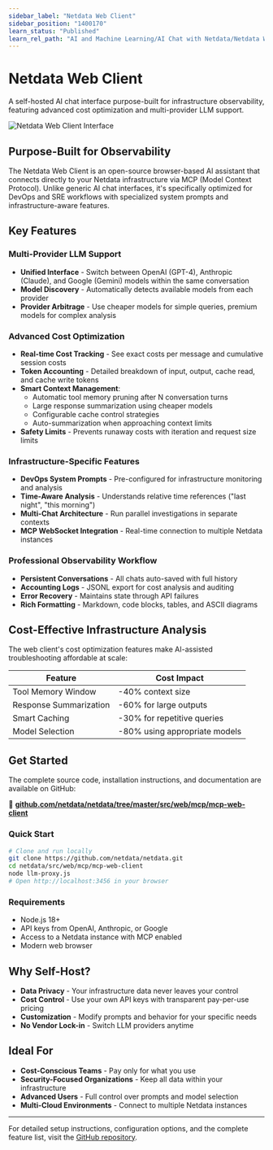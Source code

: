 ```yaml
---
sidebar_label: "Netdata Web Client"
sidebar_position: "1400170"
learn_status: "Published"
learn_rel_path: "AI and Machine Learning/AI Chat with Netdata/Netdata Web Client"
---
```


# Netdata Web Client

A self-hosted AI chat interface purpose-built for infrastructure observability, featuring advanced cost optimization and multi-provider LLM support.

![Netdata Web Client Interface](https://github.com/user-attachments/assets/f2facc59-66c1-4ea5-9404-d335e8f67ff2)

## Purpose-Built for Observability

The Netdata Web Client is an open-source browser-based AI assistant that connects directly to your Netdata infrastructure via MCP (Model Context Protocol). Unlike generic AI chat interfaces, it's specifically optimized for DevOps and SRE workflows with specialized system prompts and infrastructure-aware features.

## Key Features

### Multi-Provider LLM Support
- **Unified Interface** - Switch between OpenAI (GPT-4), Anthropic (Claude), and Google (Gemini) models within the same conversation
- **Model Discovery** - Automatically detects available models from each provider
- **Provider Arbitrage** - Use cheaper models for simple queries, premium models for complex analysis

### Advanced Cost Optimization
- **Real-time Cost Tracking** - See exact costs per message and cumulative session costs
- **Token Accounting** - Detailed breakdown of input, output, cache read, and cache write tokens
- **Smart Context Management**:
  - Automatic tool memory pruning after N conversation turns
  - Large response summarization using cheaper models
  - Configurable cache control strategies
  - Auto-summarization when approaching context limits
- **Safety Limits** - Prevents runaway costs with iteration and request size limits

### Infrastructure-Specific Features
- **DevOps System Prompts** - Pre-configured for infrastructure monitoring and analysis
- **Time-Aware Analysis** - Understands relative time references ("last night", "this morning")
- **Multi-Chat Architecture** - Run parallel investigations in separate contexts
- **MCP WebSocket Integration** - Real-time connection to multiple Netdata instances

### Professional Observability Workflow
- **Persistent Conversations** - All chats auto-saved with full history
- **Accounting Logs** - JSONL export for cost analysis and auditing
- **Error Recovery** - Maintains state through API failures
- **Rich Formatting** - Markdown, code blocks, tables, and ASCII diagrams

## Cost-Effective Infrastructure Analysis

The web client's cost optimization features make AI-assisted troubleshooting affordable at scale:

| Feature | Cost Impact |
|---------|------------|
| Tool Memory Window | -40% context size |
| Response Summarization | -60% for large outputs |
| Smart Caching | -30% for repetitive queries |
| Model Selection | -80% using appropriate models |

## Get Started

The complete source code, installation instructions, and documentation are available on GitHub:

🔗 **[github.com/netdata/netdata/tree/master/src/web/mcp/mcp-web-client](https://github.com/netdata/netdata/tree/master/src/web/mcp/mcp-web-client)**

### Quick Start
```bash
# Clone and run locally
git clone https://github.com/netdata/netdata.git
cd netdata/src/web/mcp/mcp-web-client
node llm-proxy.js
# Open http://localhost:3456 in your browser
```

### Requirements
- Node.js 18+
- API keys from OpenAI, Anthropic, or Google
- Access to a Netdata instance with MCP enabled
- Modern web browser

## Why Self-Host?

- **Data Privacy** - Your infrastructure data never leaves your control
- **Cost Control** - Use your own API keys with transparent pay-per-use pricing
- **Customization** - Modify prompts and behavior for your specific needs
- **No Vendor Lock-in** - Switch LLM providers anytime

## Ideal For

- **Cost-Conscious Teams** - Pay only for what you use
- **Security-Focused Organizations** - Keep all data within your infrastructure
- **Advanced Users** - Full control over prompts and model selection
- **Multi-Cloud Environments** - Connect to multiple Netdata instances

---

For detailed setup instructions, configuration options, and the complete feature list, visit the [GitHub repository](https://github.com/netdata/netdata/tree/master/src/web/mcp/mcp-web-client).